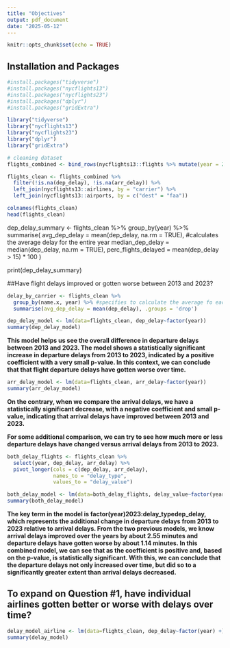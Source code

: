 ```yaml
---
title: "Objectives"
output: pdf_document
date: "2025-05-12"
---
```


```r
knitr::opts_chunk$set(echo = TRUE)
```

## Installation and Packages

```r
#install.packages("tidyverse")
#install.packages("nycflights13")
#install.packages("nycflights23")
#install.packages("dplyr")
#install.packages("gridExtra")
```
```r
library("tidyverse")
library("nycflights13")
library("nycflights23")
library("dplyr")
library("gridExtra")
```

```r
# cleaning dataset
flights_combined <- bind_rows(nycflights13::flights %>% mutate(year = 2013), nycflights23::flights %>% mutate(year = 2023))

flights_clean <- flights_combined %>%
  filter(!is.na(dep_delay), !is.na(arr_delay)) %>%
  left_join(nycflights13::airlines, by = "carrier") %>%
  left_join(nycflights13::airports, by = c("dest" = "faa"))

colnames(flights_clean)
head(flights_clean)
```

dep_delay_summary <- flights_clean %>%
  group_by(year) %>%
  summarise(
    avg_dep_delay = mean(dep_delay, na.rm = TRUE), #calculates the average delay for the entire year
    median_dep_delay = median(dep_delay, na.rm = TRUE),
    perc_flights_delayed = mean(dep_delay > 15) * 100
  )

print(dep_delay_summary)


##Have flight delays improved or gotten worse between 2013 and 2023?

```r
delay_by_carrier <- flights_clean %>%
  group_by(name.x, year) %>% #specifies to calculate the average fo each airline as well
  summarise(avg_dep_delay = mean(dep_delay), .groups = 'drop')

dep_delay_model <- lm(data=flights_clean, dep_delay~factor(year))
summary(dep_delay_model)
```
**This model helps us see the overall difference in departure delays between 2013 and 2023. The model shows a statistically significant increase in departure delays from 2013 to 2023, indicated by a positive coefficient with a very small p-value. In this context, we can conclude that that flight departure delays have gotten worse over time.**

```r
arr_delay_model <- lm(data=flights_clean, arr_delay~factor(year))
summary(arr_delay_model)
```
**On the contrary, when we compare the arrival delays, we have a statistically significant decrease, with a negative coefficient and small p-value, indicating that arrival delays have improved between 2013 and 2023.**


**For some additional comparison, we can try to see how much more or less departure delays have changed versus arrival delays from 2013 to 2023.**

```r
both_delay_flights <- flights_clean %>%
  select(year, dep_delay, arr_delay) %>%
  pivot_longer(cols = c(dep_delay, arr_delay), 
               names_to = "delay_type", 
               values_to = "delay_value")

both_delay_model <- lm(data=both_delay_flights, delay_value~factor(year)*delay_type)
summary(both_delay_model)
```
**The key term in the model is factor(year)2023:delay_typedep_delay, which represents the additional change in departure delays from 2013 to 2023 relative to arrival delays. From the two previous models, we know arrival delays improved over the years by about 2.55 minutes and departure delays have gotten worse by about 1.14 minutes. In this combined model, we can see that as the coefficient is positive and, based on the p-value, is statistically significant. With this, we can conclude that the departure delays not only increased over time, but did so to a significantly greater extent than arrival delays decreased.**

## To expand on Question #1, have individual airlines gotten better or worse with delays over time?

```r
delay_model_airline <- lm(data=flights_clean, dep_delay~factor(year) +)
summary(delay_model)
```
